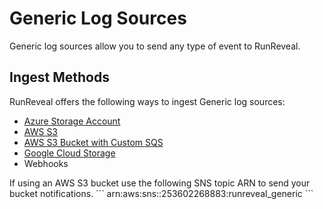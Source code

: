 
# Generic Log Sources

Generic log sources allow you to send any type of event to RunReveal.

## Ingest Methods

RunReveal offers the following ways to ingest Generic log sources:

- [Azure Storage Account](/sources/source-types/generic/generic-azure)
- [AWS S3](/sources/source-types/generic/generic-s3)
- [AWS S3 Bucket with Custom SQS](/sources/object-storage/external-s3.mdx)
- [Google Cloud Storage](/sources/object-storage/gcs.mdx)
- Webhooks


<Callout type='info'>
If using an AWS S3 bucket use the following SNS topic ARN to send your bucket notifications.
```
arn:aws:sns:<REGION>:253602268883:runreveal_generic
```
</Callout>
